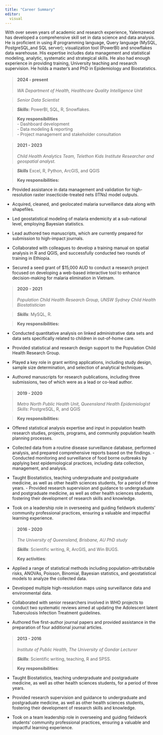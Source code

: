 ---
title: "Career Summary"
editor: 
  visual 
---

With over seven years of academic and research experience, Yalemzewod has developed a comprehensive skill set in data science and data analysis. He is proficient in using *R* programming language, Query language (MySQL, PostgreSQL,and SQL server); visualization tool (PowerBI) and snowflakes data warehouse. His expertise includes data management and statistical modeling, analytic, systematic and strategical skills. He also had enough experience in providing training, University teaching and research supervision. He holds a master's and PhD in Epidemiology and Biostatistics.

> #### 2024 - present
>
> *WA Department of Health, Healthcare Quality Intelligence Unit*

> *Senior Data Scientist*

> ***Skills*****:** PowerBI, SQL, R, Snowflakes.

> **Key responsibilities**\
> - Dashboard development\
> - Data modeling & reporting\
> - Project management and stakeholder consultation\

> #### 2021 - 2023
>
> *Child Health Analytics Team,* *Telethon Kids Institute Researcher and geospatial analyst.*

> ***Skills*** Excel, R, Python, ArcGIS, and QGIS
>
> **Key responsibilities:**

-   Provided assistance in data management and validation for high-resolution raster insecticide-treated nets (ITNs) model outputs.

-   Acquired, cleaned, and geolocated malaria surveillance data along with shapefiles.

-   Led geostatistical modeling of malaria endemicity at a sub-national level, employing Bayesian statistics.

-   Lead authored two manuscripts, which are currently prepared for submission to high-impact journals.

-   Collaborated with colleagues to develop a training manual on spatial analysis in R and QGIS, and successfully conducted two rounds of training in Ethiopia.

-   Secured a seed grant of \$15,000 AUD to conduct a research project focused on developing a web-based interactive tool to enhance decision-making for malaria elimination in Vietnam.

> #### 2020 - 2021
>
> *Population Child Health Research Group, UNSW Sydney* *Child Health Biostatistician*

> ***Skills***: MySQL, R.

> **Key responsibilities:**

-   Conducted quantitative analysis on linked administrative data sets and data sets specifically related to children in out-of-home care.

-   Provided statistical and research design support to the Population Child Health Research Group.

-   Played a key role in grant writing applications, including study design, sample size determination, and selection of analytical techniques.

-   Authored manuscripts for research publications, including three submissions, two of which were as a lead or co-lead author.

     
> #### 2019 - 2020
>
> *Metro North Public Health Unit, Queensland Health* *Epidemiologist* *Skills*: PostgreSQL, R, and QGIS

> **Key responsibilities:**


-   Offered statistical analysis expertise and input in population health research studies, projects, programs, and community population health planning processes.

-   Collected data from a routine disease surveillance database, performed analysis, and prepared comprehensive reports based on the findings. - Conducted monitoring and surveillance of food borne outbreaks by applying best epidemiological practices, including data collection, management, and analysis.

-   Taught Biostatistics, teaching undergraduate and postgraduate medicine, as well as other health sciences students, for a period of three years. - Provided research supervision and guidance to undergraduate and postgraduate medicine, as well as other health sciences students, fostering their development of research skills and knowledge.

-   Took on a leadership role in overseeing and guiding fieldwork students' community professional practices, ensuring a valuable and impactful learning experience.

         
> #### 2016 - 2020
>
> *The University of Queensland, Brisbane, AU* *PhD study*

> ***Skills***: Scientific writing, R, ArcGIS, and Win BUGS.
>
> **Key activities**:


-   Applied a range of statistical methods including population-attributable risks, ANOVAs, Poisson, Binomial, Bayesian statistics, and geostatistical models to analyze the collected data.

-   Developed multiple high-resolution maps using surveillance data and environmental data.

-   Collaborated with senior researchers involved in WHO projects to conduct two systematic reviews aimed at updating the Adolescent latent Tuberculosis Infection Treatment guidelines.

-   Authored five first-author journal papers and provided assistance in the preparation of four additional journal articles.

        
> #### 2013 - 2016
>
> *Institute of Public Health, The University of Gondar* *Lecturer*

> ***Skills***: Scientific writing, teaching, R and SPSS.
>
> **Key responsibilities**:


-   Taught Biostatistics, teaching undergraduate and postgraduate medicine, as well as other health sciences students, for a period of three years.

-   Provided research supervision and guidance to undergraduate and postgraduate medicine, as well as other health sciences students, fostering their development of research skills and knowledge.

-   Took on a team leadership role in overseeing and guiding fieldwork students' community professional practices, ensuring a valuable and impactful learning experience.\
